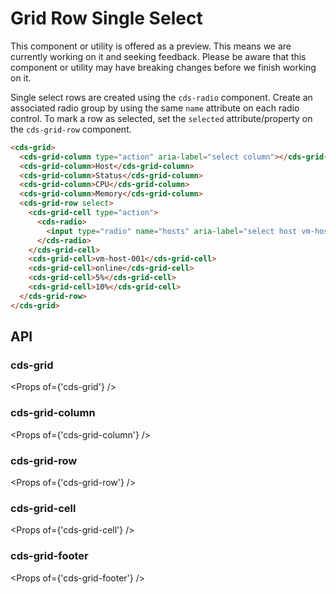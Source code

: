 
<Meta title="Data Grid (Preview)/Row Single Select" />

# Grid Row Single Select

<cds-alert-group status="warning" cds-layout="m-b:lg">
  <cds-alert>
    This component or utility is offered as a preview. This means we are currently working on it and seeking feedback.
    Please be aware that this component or utility may have breaking changes before we finish working on it.
  </cds-alert>
</cds-alert-group>

Single select rows are created using the `cds-radio` component. Create an associated
radio group by using the same `name` attribute on each radio control. To mark a row
as selected, set the `selected` attribute/property on the `cds-grid-row` component.

<Story id="stories-grid--row-single-select" />

```html
<cds-grid>
  <cds-grid-column type="action" aria-label="select column"></cds-grid-column>
  <cds-grid-column>Host</cds-grid-column>
  <cds-grid-column>Status</cds-grid-column>
  <cds-grid-column>CPU</cds-grid-column>
  <cds-grid-column>Memory</cds-grid-column>
  <cds-grid-row select>
    <cds-grid-cell type="action">
      <cds-radio>
        <input type="radio" name="hosts" aria-label="select host vm-host-001" />
      </cds-radio>
    </cds-grid-cell>
    <cds-grid-cell>vm-host-001</cds-grid-cell>
    <cds-grid-cell>online</cds-grid-cell>
    <cds-grid-cell>5%</cds-grid-cell>
    <cds-grid-cell>10%</cds-grid-cell>
  </cds-grid-row>
</cds-grid>
```

## API

### cds-grid

<Props of={'cds-grid'} />

### cds-grid-column

<Props of={'cds-grid-column'} />

### cds-grid-row

<Props of={'cds-grid-row'} />

### cds-grid-cell

<Props of={'cds-grid-cell'} />

### cds-grid-footer

<Props of={'cds-grid-footer'} />
